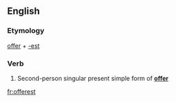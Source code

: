 ==English==

===Etymology===
[[offer]] + [[-est]]

===Verb===
{{en-verb form}}

# {{archaic}} Second-person singular present simple form of '''[[offer]]'''

[[fr:offerest]]